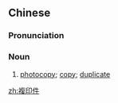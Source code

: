 {{also|复印件}}
==Chinese==
{{zh-forms|s=复印件|type=21}}

===Pronunciation===
{{zh-pron
|m=fùyìnjiàn
|cat=n
}}

===Noun===
{{zh-noun|mw=本|mw2=張}}

# [[photocopy]]; [[copy]]; [[duplicate]]

[[zh:複印件]]